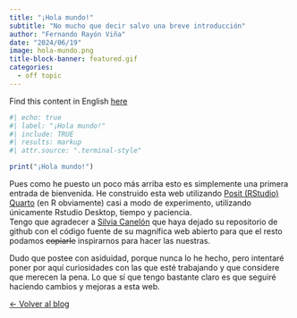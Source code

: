 ```yaml
---
title: "¡Hola mundo!"
subtitle: "No mucho que decir salvo una breve introducción"
author: "Fernando Rayón Viña"
date: "2024/06/19"
image: hola-mundo.png
title-block-banner: featured.gif
categories:
  - off topic
---
```

Find this content in English [here](/blog/2024-06-19-Hola_mundo/index.qmd)

```r
#| echo: true
#| label: "¡Hola mundo!"
#| include: TRUE
#| results: markup
#| attr.source: ".terminal-style"

print("¡Hola mundo!")
```

Pues como he puesto un poco más arriba esto es simplemente una primera entrada de bienvenida. He construido esta web utilizando [Posit (RStudio) Quarto](https://quarto.org/) (en R obviamente) casi a modo de experimento, utilizando únicamente Rstudio Desktop, tiempo y paciencia.  
Tengo que agradecer a [Silvia Canelón](https://silviacanelon.com/about/) que haya dejado su repositorio de github con el código fuente de su magnífica web abierto para que el resto podamos ~~copiarle~~ inspirarnos para hacer las nuestras.

Dudo que postee con asiduidad, porque nunca lo he hecho, pero intentaré poner por aquí curiosidades con las que esté trabajando y que considere que merecen la pena. Lo que sí que tengo bastante claro es que seguiré haciendo cambios y mejoras a esta web.

[&#8592; Volver al blog](../index.qmd)
